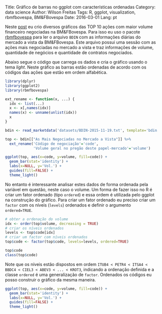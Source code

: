 Title: Gráfico de barras no ggplot com características ordenadas
Category: data science
Author: Wilson Freitas
Tags: R, ggplot, visualization, rbmfbovespa, BM&FBovespa
Date: 2016-03-01
Lang: pt

[rbmfbovespa]: https://github.com/wilsonfreitas/rbmfbovespa "rbmfbovespa"
[bmf]: http://www.bmfbovespa.com.br/home.aspx?idioma=pt-br "BM&FBovespa"


Neste [post]({filename}/temas-do-ggplot.Rmd) eu crio diversos gráficos das TOP 10 ações com maior volume financeiro negociadas na BM&FBovespa.
Para isso eu uso o pacote [rbmfbovespa][rbmfbovespa] para ler o arquivo `BDIN` com as informações diárias do mercado a vista da BM&FBovespa.
Este arquivo possui uma sessão com as ações mais negociadas no mercado a vista e traz informações de volume, quantidade de negócios e quantidade de contratos negociados.

Abaixo segue o código que carrega os dados e cria o gráfico usando o tema *light*.
Neste gráfico as barras estão ordenadas de acordo com os códigos das ações que estão em ordem alfabética.

```r
library(dplyr)
library(ggplot2)
library(rbmfbovespa)

ext_rename <- function(x, ...) {
  idx <- list(...)
  x <- x[,names(idx)]
  names(x) <- unname(unlist(idx))
  x
}

bdin <- read_marketdata('datasets/BDIN-2015-11-19.txt', template='bdin')

top <- bdin[["As Mais Negociadas no Mercado a Vista"]] %>%
  ext_rename('Código de negociação'='code',
             'Volume geral no pregão deste papel-mercado'='volume')

ggplot(top, aes(x=code, y=volume, fill=code)) +
  geom_bar(stat='identity') +
  labs(x=NULL, y='Vol.') +
  guides(fill=FALSE) +
  theme_light()
```

No entanto é interessante analisar estes dados de forma ordenada pela variável em questão, neste caso o volume.
Um forma de fazer isso no R é criar um fator ordenado (tipo `ordered`) e essa ordem é utilizada pelo ggplot na construção do gráfico.
Para criar um fator ordenado eu preciso criar um `factor` com os níveis (`levels`) ordenados e definir o argumento `ordered=TRUE`.

```r
# obter a ordenação do volume
idx <- order(top$volume, decreasing = TRUE)
# criar os níveis ordenados
levels <- top$code[idx]
# criar um factor com níveis ordenados
top$code <- factor(top$code, levels=levels, ordered=TRUE)
```

```r
top$code
class(top$code)
```

Note que os níveis estão dispostos em ordem `ITUB4 < PETR4 < ITSA4 < BBDC4 < CIEL3 < ABEV3 < ... < KROT3`, indicando a ordenação definida e a classe `ordered` é uma generalização de `factor`.
Ordenados os códigos eu posso construir o gráfico da mesma maneira.

```r
ggplot(top, aes(x=code, y=volume, fill=code)) +
  geom_bar(stat='identity') +
  labs(x=NULL, y='Vol.') +
  guides(fill=FALSE) +
  theme_light()
```
